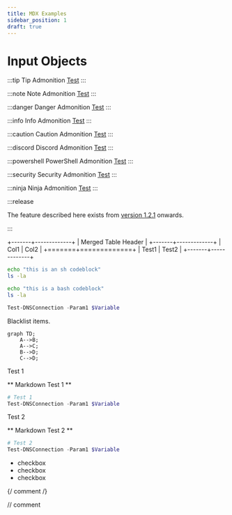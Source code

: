 ```yaml
---
title: MDX Examples
sidebar_position: 1
draft: true
---
```


# Input Objects

:::tip
Tip Admonition [Test](https://test.example)
:::

:::note
Note Admonition [Test](https://test.example)
:::

:::danger
Danger Admonition [Test](https://test.example)
:::

:::info
Info Admonition [Test](https://test.example)
:::

:::caution
Caution Admonition [Test](https://test.example)
:::

:::discord
Discord Admonition [Test](https://test.example)
:::

:::powershell
PowerShell Admonition [Test](https://test.example)
:::

:::security
Security Admonition [Test](https://test.example)
:::

:::ninja
Ninja Admonition [Test](https://test.example)
:::

:::release

The feature described here exists from [version 1.2.1](https://github.com) onwards.

:::

+-------+-------------+
| Merged Table Header |
+-------+-------------+
| Col1  | Col2        |
+=======+=============+
| Test1 | Test2       |
+-------+-------------+

```sh
echo "this is an sh codeblock"
ls -la
```

```bash
echo "this is a bash codeblock"
ls -la
```

```powershell
Test-DNSConnection -Param1 $Variable
```

Blacklist items.

<Icon icon="mdi:github" height="48" />

```mermaid
graph TD;
    A-->B;
    A-->C;
    B-->D;
    C-->D;
```

<Tabs>
<TabItem value="test1" label="Test 1">
Test 1

** Markdown Test 1 **

```powershell
# Test 1
Test-DNSConnection -Param1 $Variable
```

</TabItem>
<TabItem value="test2" label="Test 2">
Test 2

** Markdown Test 2 **

```powershell
# Test 2
Test-DNSConnection -Param1 $Variable
```

</TabItem>
</Tabs>

- checkbox
- checkbox
- checkbox

<!-- comment -->

{/ comment /}

// comment
